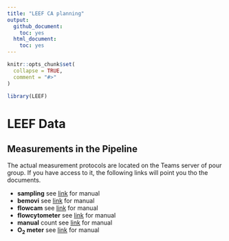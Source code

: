 ```yaml
---
title: "LEEF CA planning"
output:
  github_document:
    toc: yes
  html_document:
    toc: yes
---
```

<!-- README.md is generated from README.Rmd. Please edit that file -->

```r
knitr::opts_chunk$set(
  collapse = TRUE,
  comment = "#>"
)
```

```r
library(LEEF)
```

# LEEF Data

## Measurements in the Pipeline
The actual measurement protocols are located on the Teams server of pour group. If you have access to it, the following links will point you tho the documents.

- **sampling** see <a href="https://teams.microsoft.com/l/file/7E868619-064E-4C6B-BC89-935C190130D4?tenantId=c7e438db-e462-4c22-a90a-c358b16980b3&fileType=docx&objectUrl=https%3A%2F%2Fuzh.sharepoint.com%2Fsites%2FLEEF%2FShared%20Documents%2FGeneral%2F05_protocols%2FSampling_manual.docx&baseUrl=https%3A%2F%2Fuzh.sharepoint.com%2Fsites%2FLEEF&serviceName=teams&threadId=19:d14a98eb700e4721b35583265c27e8a3@thread.tacv2&groupId=13ba9e9a-1d5d-42b1-9a95-08fd956973cc" target="_blank">link</a> for manual
- **bemovi** see <a href="https://teams.microsoft.com/_#/school/files/General?threadId=19%3Ad14a98eb700e4721b35583265c27e8a3%40thread.tacv2&ctx=channel&context=1_Videoing_documents&rootfolder=%252Fsites%252FLEEF%252FShared%2520Documents%252FGeneral%252F05_protocols%252F1_Videoing_documents" target="_blank">link</a> for manual
- **flowcam** see <a href="https://teams.microsoft.com/l/file/2381A032-18A4-4649-B072-871BFF45B788?tenantId=c7e438db-e462-4c22-a90a-c358b16980b3&fileType=docx&objectUrl=https%3A%2F%2Fuzh.sharepoint.com%2Fsites%2FLEEF%2FShared%20Documents%2FGeneral%2F05_protocols%2FFlowcam_manual.docx&baseUrl=https%3A%2F%2Fuzh.sharepoint.com%2Fsites%2FLEEF&serviceName=teams&threadId=19:d14a98eb700e4721b35583265c27e8a3@thread.tacv2&groupId=13ba9e9a-1d5d-42b1-9a95-08fd956973cc" target="_blank">link</a> for manual
- **flowcytometer** see <a href="https://teams.microsoft.com/l/file/D0C66850-57BD-49D1-8ED9-528C57B7FC36?tenantId=c7e438db-e462-4c22-a90a-c358b16980b3&fileType=docx&objectUrl=https%3A%2F%2Fuzh.sharepoint.com%2Fsites%2FLEEF%2FShared%20Documents%2FGeneral%2F05_protocols%2FFlowcytometer_manual.docx&baseUrl=https%3A%2F%2Fuzh.sharepoint.com%2Fsites%2FLEEF&serviceName=teams&threadId=19:d14a98eb700e4721b35583265c27e8a3@thread.tacv2&groupId=13ba9e9a-1d5d-42b1-9a95-08fd956973cc" target="_blank">link</a> for manual
- **manual** count see <a href="https://teams.microsoft.com/l/file/336D64DD-53FC-4ED1-9E2D-DDE653C357BF?tenantId=c7e438db-e462-4c22-a90a-c358b16980b3&fileType=docx&objectUrl=https%3A%2F%2Fuzh.sharepoint.com%2Fsites%2FLEEF%2FShared%20Documents%2FGeneral%2F05_protocols%2FManual_count_manual.docx&baseUrl=https%3A%2F%2Fuzh.sharepoint.com%2Fsites%2FLEEF&serviceName=teams&threadId=19:d14a98eb700e4721b35583265c27e8a3@thread.tacv2&groupId=13ba9e9a-1d5d-42b1-9a95-08fd956973cc" target="_blank">link</a> for manual
- **O~2~ meter** see <a href="https://teams.microsoft.com/l/file/A486E46E-A2F1-44F6-89A2-6A05E5B44F27?tenantId=c7e438db-e462-4c22-a90a-c358b16980b3&fileType=docx&objectUrl=https%3A%2F%2Fuzh.sharepoint.com%2Fsites%2FLEEF%2FShared%20Documents%2FGeneral%2F05_protocols%2FO2_manual.docx&baseUrl=https%3A%2F%2Fuzh.sharepoint.com%2Fsites%2FLEEF&serviceName=teams&threadId=19:d14a98eb700e4721b35583265c27e8a3@thread.tacv2&groupId=13ba9e9a-1d5d-42b1-9a95-08fd956973cc" target="_blank">link</a> for manual



